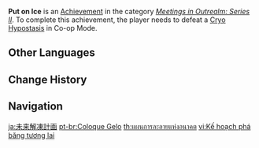 {{Achievement Infobox
|title        = 
|id           = 86017
|order id     = 9017
|category     = Meetings in Outrealm: Series II
|description  = Defeat a [[Cryo Hypostasis]] in Co-Op Mode.
|requirements = 
|primogems    = 10
|tracking     = 
|topic        = Cryo Hypostasis; Co-Op Mode
}}
'''Put on Ice''' is an [[Achievement]] in the category ''[[Meetings in Outrealm: Series II]]''. To complete this achievement, the player needs to defeat a [[Cryo Hypostasis]] in Co-op Mode.
<!--
==Trivia==

==Video Guides==
{{EVT
|video1   = 
|caption1 = 
}}
-->
==Other Languages==
{{Other Languages
|en      = Put on Ice
|zhs     = 未来解冻计划
|zhs_rm  = Wèilái Jiědòng Jìhuà
|zht     = 未來解凍計畫
|zht_rm  = Wèilái Jiědòng Jìhuà
|zh_tl   = Future Defrosting Plan
|ja      = 未来解凍計画
|ja_rm   = Mirai Kaitou Keikaku
|ja_tl   = Future Defrosting Plan
|ko      = 미래 해동 계획
|ko_rm   = Mirae Haedong Gyehoek
|ko_tl   = Future Defrosting Plan
|es      = Sobre hielo
|es_tl   = On Ice
|fr      = Glace pilée
|fr_tl   = Crushed Ice
|ru      = План по заморозке
|ru_tl   = A Plan of Overnight Freeze
|th      = แผนการละลายแห่งอนาคต
|th_rm   = 
|th_tl   = 
|vi      = Kế hoạch phá băng tương lai
|vi_tl   = 
|de      = Lass es einfrieren
|de_tl   = Let It Freeze
|id      = Rencana Pencairan
|id_tl   = Melting Plan
|pt      = Coloque Gelo
|pt_tl   = 
|tr      = Buza Diren
|tr_tl   = 
|it      = Congelamento
|it_tl   = 
}}

==Change History==
{{Change History|2.0}}
<!--
==References==
{{Reflist}}
-->
==Navigation==
{{Achievement Navbox|Meetings in Outrealm: Series II}}

[[ja:未来解凍計画]]
[[pt-br:Coloque Gelo]]
[[th:แผนการละลายแห่งอนาคต]]
[[vi:Kế hoạch phá băng tương lai]]